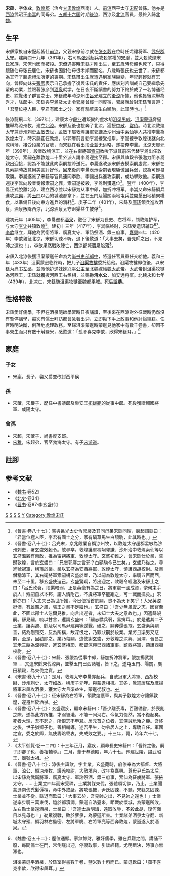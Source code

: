 '''宋繇'''{{BD|361年||？|}}，字'''体业'''，[[敦煌郡|敦煌郡]]（治今[[甘肃|甘肃]][[敦煌|敦煌]]西南）人。[[前涼|前涼]]西平太守[[宋配|宋配]]曾孫。他亦是[[西涼|西涼]]武昭王[[李暠|李暠]]的同母弟。[[五胡十六国|五胡十六国]]时期[[後涼|後涼]]、西涼及[[北涼|北涼]]官員，最終入歸[[北魏|北魏]]。

== 生平 ==
宋繇家族自宋配起皆仕[[前涼|前涼]]，父親宋僚前凉就在[[张玄靓|张玄靓]]在位時任龙骧将军、[[武兴郡|武兴郡]][[太守|太守]]。建興四十九年（361年），右司馬[[张邕|张邕]]起兵攻殺掌權的[[宋澄|宋澄]]，並大殺敦煌宋氏家族，宋僚也因而被殺。宋僚遇害時宋繇才剛出生，至五歲時母親也死了，只得跟随伯母张氏居住，宋繇也因對伯母很孝順而聞名，八歲時張氏也去世了，宋繇都為其守了超逾禮法所定的喪期。宋繇甫出生就遭遇到家族巨變，年紀輕輕就有志向，曾經向妹夫[[張彥|張彥]]表示自己承擔了復興宋氏的責任，應該刻苦訓戒自己要繼承先輩的功業，並跟著张彦到[[酒泉|酒泉]]就学，在日夜不斷讀書的努力下終於成了一名博通经史、綜覽诸子群言之士。宋繇成年時涼州由[[吕光|吕光]]建立的[[後涼|後涼]]所據，他也獲後涼舉為秀才，除郎中。宋繇與[[李暠|李暠]]及太史令[[郭黁|郭黁]]曾經一同度宿，郭黁就曾對宋繇預言道：「君當位極人臣，李君有國土之分。家有騧草馬生白額駒，此其時也。」<REF>《晉書·卷八十七》：嘗與呂光太史令郭黁及其同母弟宋繇同宿，黁起謂繇曰：「君當位極人臣，李君有國土之分，家有騧草馬生白額駒，此其時也。」</REF>

後涼龍飛二年（397年），建康太守[[段业|段业]]遭叛變的盧水胡[[沮渠男成|沮渠男成]]、[[沮渠蒙遜|沮渠蒙遜]]脅逼推舉為涼州牧，建立[[北涼|北涼]]。宋繇及後也投奔了北涼，獲授[[中散大夫|中散]]、[[散騎常侍|常侍]]。時北涼敦煌太守兼沙州刺史[[孟敏|孟敏]]去世，孟敏下屬敦煌護軍[[郭謙|郭謙]]及沙州治中[[索仙|索仙]]等人共推李暠為敦煌太守，時宋繇正在敦煌，以郭黁前言勸李暠接受推舉。李暠接手敦煌後就向北涼稱藩，接受段業的官號，而宋繇在看出段业並无远略，遂投奔李暠。北涼天璽元年（399年），段業改稱涼王，並在右衞將軍[[索嗣|索嗣]]教唆下派其前來代替李暠出任敦煌太守。索嗣在離敦煌二十里外派人請李暠迎接至郡。宋繇與效縠令張邈力阻李暠親出迎接，認為不能就此向索嗣投降送死。李暠遂改派宋繇去摸索嗣虛實，宋繇在見索嗣時故意用美言討好他，回來後向李暠表示索嗣表現驕傲且兵弱，認為可輕易取勝。李暠遂派了宋繇等官員連同李歆、李讓出兵進攻索嗣，成功擊敗他。索嗣逃還後李暠向段業奏報索嗣之罪，索嗣遂被殺，李暠則獲進位<REF>《晉書·卷八十七》：呂光末，京兆段業自稱涼州牧，以敦煌太守趙郡孟敏為沙州刺史，署玄盛效穀令。敏尋卒，敦煌護軍馮翊郭謙、沙州治中敦煌索仙等以玄盛溫毅有惠政，推為甯朔將軍、敦煌太守。玄盛初難之，會宋繇仕於業，告歸敦煌，言於玄盛曰：「兄忘郭黁之言邪？白額駒今已生矣。」玄盛乃從之。尋進號冠軍，稱籓於業。業以玄盛為安西將軍、敦煌太守，領護西胡校尉。及業僭稱涼王，其右衛將軍索嗣構玄盛於業，乃以嗣為敦煌太守，率騎五百而西，未至二十里，移玄盛使迫己。玄盛驚疑，將出迎之，效穀令經邈及宋繇止之曰：「呂氏政衰，段業暗弱，正是英豪有為之日，將軍處一國成資，奈何束手於人！索嗣自以本邦，謂人情附己，不虞將軍卒能距之，可一戰而擒矣。」宋繇亦曰：「大丈夫已為世所推，今日便授首於嗣，豈不為天下笑乎！大兄英姿挺傑，有雄霸之風，張王之業不足繼也。」玄盛曰：「吾少無風雲之志，因官至此，不圖此郡士人忽爾見推。向言出迎者，未知士大夫之意故也。」因遣繇覘嗣。繇見嗣，啖以甘言，還謂玄盛曰：「嗣志驕兵弱，易擒耳。」於是遣其二子士業、讓與邈、繇及以司馬尹建興等逆戰，破之，嗣奔還張掖。玄盛素與嗣善，結為刎頸交，反為所構，故深恨之，乃罪狀嗣於段業。業將且渠男又惡嗣，至是，因勸除之。業乃殺嗣，遣使謝玄盛，分敦煌之涼興、烏澤、晉昌之宜禾三縣為涼興郡，進玄盛持節、都督涼興已西諸軍事、鎮西將軍，領護西夷校尉。</REF>。翌年（400年），李暠正式脫離北涼，建立西凉並以宋繇为从事中郎，加折冲将军。李嵩又命宋繇領兵進攻[[涼興|涼興]]，將[[玉門關|玉門]]以西的城池都拿下，並在玉門及陽關兩地屯兵並開墾田地積聚糧食，以準備日後向東方進兵的消耗<REF>《晉書·卷八十七》：宋繇、張謖為從事中郎，繇加折沖將軍，謖加揚武將軍……又遣宋繇東伐涼興，並擊玉門已西諸城，皆下之，遂屯玉門、陽關，廣田積穀，為東伐之資。</REF>。庚子二年（401年），宋繇及[[唐瑤|唐瑤]]領兵進攻酒泉，酒泉叛降西涼，北涼酒泉太守沮渠益生被俘<REF>《宋書·卷九十八》：是月，敦煌太守李暠亦起兵，自號冠軍大將軍、西胡校尉、沙州刺史，太守如故。稱庚子元年。與蒙遜相抗。其冬，暠遣唐瑤及鷹揚將軍宋繇攻酒泉，獲太守大且渠益生，蒙遜從叔也。</REF>。

建初元年（405年），李暠遷都[[酒泉|酒泉]]，徵召了宋繇为長史、右将军，领敦煌护军，与太守[[李让_(西凉)|李让]]共镇敦煌<REF>《晉書·卷八十七》：征宋繇為右將軍，領敦煌護軍，與其子敦煌太守讓鎮敦煌，遂遷居於酒泉。</REF>。建初十三年（417年），李暠临终时，宋繇受遗诏辅政<REF>《晉書·卷八十七》：玄盛寢疾，顧命宋繇曰：「吾少離荼毒，百艱備嘗，於喪亂之際，遂為此方所推，才弱智淺，不能一同河右。今氣力惙然，當不復起矣。死者大理，吾不悲之，所恨志不申耳。居元首之位者，宜深誡危殆之機。吾終之後，世子猶卿子也，善相輔導，述吾平生，勿令居人之上，專驕自任。軍國之宜，委之於卿，無使籌略乖衷，失成敗之要。」十三年，薨，時年六十七。</REF><REF>《太平御覽·卷一二四》：十三年正月，寢疾，顧命長史宋繇曰：「吾終之後，嗣子即卿子也，善相輔導。」二月，薨于恭德殿，年六十七。葬建世陵，謚武昭王，廟號太祖。</REF>。[[李歆|李歆]]继立，拜他為武衛將軍、廣夏太守、軍諮祭酒、錄三府事。[[嘉興_(西涼)|嘉興]]四年（420年）李歆親征北凉，宋繇切谏不听，退下後歎道：「大事去矣，吾見師之出，不見師之還也！」。李歆果然戰敗陣亡，西涼都城酒泉陷落<REF>《晉書·卷八十七》：涼後主諱歆，字士業。玄盛薨時，府僚奉為大都督、大將軍、涼公、領涼州牧、護羌校尉，大赦境內，改年為嘉興。尊母尹氏為太后，以宋繇為武衛將軍、廣夏太守、軍諮祭酒、錄三府事，索仙為征虜將軍、張掖太守。……士業立四年而宋受禪，士業將謀東伐，張體順切諫，乃止。士業聞蒙遜南伐禿髮傉檀，命中外戒嚴，將攻張掖，尹氏固諫，不聽，宋繇又固諫，士業並不從。繇退而歎曰：「大事去矣，吾見師之出，不見師之還也！」士業遂率步騎三萬東伐，鎰於都瀆澗。蒙遜自浩亹來，距戰於懷城，為蒙遜所敗。左右勸士業還酒泉，士業曰：「吾違太后明誨，遠取敗辱，不殺此胡，復何面目以見母也！」勒眾復戰，敗於蓼泉，為蒙遜所害。士業諸弟酒泉太守翻、新城太守預、領羽林右監密、左將軍眺、右將軍亮等西奔敦煌，蒙遜遂入於酒泉。</REF>。

宋繇入北涼後獲沮渠蒙遜任命為为[[尚书|尚书]][[吏部郎中|吏部郎中]]，將選任官員重任交給他。義和三年（433年）沮渠蒙逊临终時，把儿子[[沮渠牧犍|沮渠牧犍]]委托给他。沮渠牧犍即位後，以宋繇为[[尚书左丞|尚书左丞]]，並派他护送妹妹[[兴平公主_(北凉)|兴平公主]]至北魏嫁給[[魏太武帝|魏太武帝]]。太武帝封沮渠牧犍為河西王，宋繇就獲授河西王右丞相，並赐爵'''清水公'''，加安远将军。北魏永和七年（439年），北凉亡，宋繇随沮渠牧犍至魏都[[大同市|平城]]。死后[[諡|諡]]'''恭'''。

== 性格特徵 ==
宋繇愛好儒學，不但在酒泉隨師學習時日夜誦讀，至後來在西涼對外征戰時仍然沒有暫停講學，每次有儒士拜訪都會急著出迎，立即拋下手上政事和他討論經籍。任官時明決斷，俐落地處理政務。至歸沮渠蒙遜時蒙遜見他家中有數千卷書，卻因不事營生而只有數十斛鹽米，感歎道：「孤不喜克李歆，欣得宋繇耳。」<REF>《魏書·卷五十二》：歷位通顯。家無餘財，雅好儒學，雖在兵難之間，講誦不廢，每聞儒士在門，常倒屣出迎，停寢政事，引談經籍。尤明斷決，時事亦無滯也。

沮渠蒙遜平酒泉，於繇室得書數千卷，鹽米數十斛而已。蒙遜歎曰：「孤不喜克李歆，欣得宋繇耳。」</REF>

== 家庭 ==
=== 子女 ===
*宋巖，長子，襲父爵並改封西平侯

=== 孫 ===
*宋蔭，宋巖子，歷任中書議郎及樂安王[[拓跋範|拓跋範]]的從事中郎。死後獲贈輔國將軍、咸陽太守。

=== 曾孫 ===
*宋超，宋蔭子，尚書度支郎。
*[[宋稚|宋稚]]，宋超弟，官至勃海太守。有子[[宋游道|宋游道]]。

==註腳 ==
{{REFLIST}}
== 参考文献 ==
* 《[[魏书|魏书]]·卷52》
* 《[[北史|北史]]·卷34》
* 《[[晋书|晋书]]·卷87·李玄盛传》
[[Category:西凉官员|S]]
[[Category:北凉官员|S]]
[[Category:北魏官员|S]]
[[Category:谥恭|S]]
[[Category:宋姓|Y]]
[[Category:敦煌宋氏|Category:敦煌宋氏]]